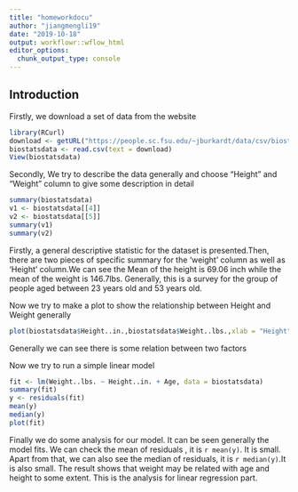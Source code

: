 ```yaml
---
title: "homeworkdocu"
author: "jiangmengli19"
date: "2019-10-18"
output: workflowr::wflow_html
editor_options:
  chunk_output_type: console
---
```


## Introduction
Firstly, we download a set of data from the website
```r
library(RCurl)
download <- getURL("https://people.sc.fsu.edu/~jburkardt/data/csv/biostats.csv")
biostatsdata <- read.csv(text = download)
View(biostatsdata)

```

Secondly, We try to describe the data generally and choose "Height" and "Weight" column
to give some description in detail

```r
summary(biostatsdata)
v1 <- biostatsdata[[4]]
v2 <- biostatsdata[[5]]
summary(v1)
summary(v2)
```
Firstly, a general descriptive statistic for the dataset is presented.Then, there are two pieces of specific summary for the 'weight' column as well as 'Height' column.We can see the Mean of the height is 69.06 inch while the mean of the weight is 146.7lbs. Generally, this is a survey for the group of people aged between 23 years old and 53 years old.

Now we try to make a plot to show the relationship between Height and Weight generally
```r
plot(biostatsdata$Height..in.,biostatsdata$Weight..lbs.,xlab = "Height",ylab = "Weight")
```

Generally we can see there is some relation between two factors

Now we try to run a simple linear model
```r
fit <- lm(Weight..lbs. ~ Height..in. + Age, data = biostatsdata)
summary(fit)
y <- residuals(fit)
mean(y)
median(y)
plot(fit)

```

Finally we do some analysis for our model. It can be seen generally the model fits. We
can check the mean of residuals , it is `r mean(y)`. It is small. Apart from that, we can also see the median of residuals, it is `r median(y)`.It is also small. The result shows that weight may be related with age and height to some extent. This is the analysis for linear regression part. 
